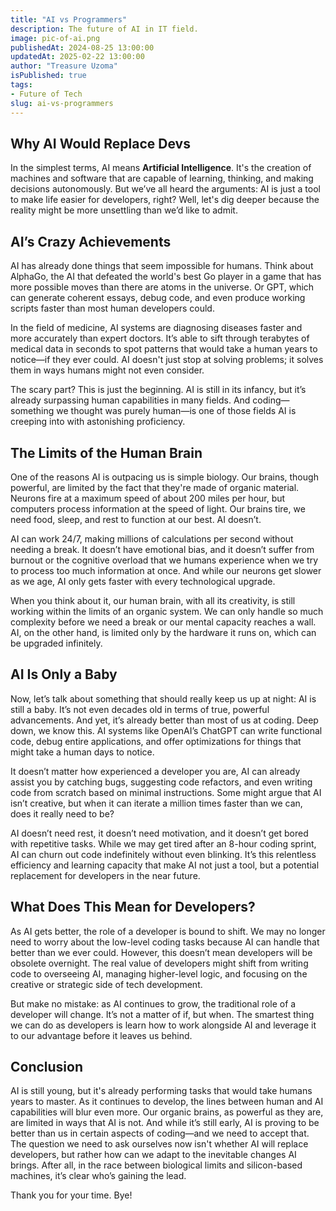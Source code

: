 ```yaml
---
title: "AI vs Programmers"
description: The future of AI in IT field.
image: pic-of-ai.png
publishedAt: 2024-08-25 13:00:00
updatedAt: 2025-02-22 13:00:00
author: "Treasure Uzoma"
isPublished: true
tags:
- Future of Tech
slug: ai-vs-programmers 
---
```


## Why AI Would Replace Devs
In the simplest terms, AI means **Artificial Intelligence**. It's the creation of
machines and software that are capable of learning,
thinking, and making decisions autonomously. But we’ve all
heard the arguments: AI is just a tool to make life easier
for developers, right? Well, let's dig deeper because the
reality might be more unsettling than we’d like to admit.


## AI’s Crazy Achievements

AI has already done things that seem impossible for humans.
Think about AlphaGo, the AI that defeated the world's best
Go player in a game that has more possible moves than there
are atoms in the universe. Or GPT, which can generate
coherent essays, debug code, and even produce working
scripts faster than most human developers could.

In the field of medicine, AI systems are diagnosing diseases
faster and more accurately than expert doctors. It’s able to
sift through terabytes of medical data in seconds to spot
patterns that would take a human years to notice—if they
ever could. AI doesn't just stop at solving problems; it
solves them in ways humans might not even consider.

The scary part? This is just the beginning. AI is still in
its infancy, but it’s already surpassing human capabilities
in many fields. And coding—something we thought was purely
human—is one of those fields AI is creeping into with
astonishing proficiency.

## The Limits of the Human Brain

One of the reasons AI is outpacing us is simple biology. Our
brains, though powerful, are limited by the fact that
they're made of organic material. Neurons fire at a maximum
speed of about 200 miles per hour, but computers process
information at the speed of light. Our brains tire, we need
food, sleep, and rest to function at our best. AI doesn’t.

AI can work 24/7, making millions of calculations per second
without needing a break. It doesn’t have emotional bias, and
it doesn’t suffer from burnout or the cognitive overload
that we humans experience when we try to process too much
information at once. And while our neurons get slower as we
age, AI only gets faster with every technological upgrade.

When you think about it, our human brain, with all its
creativity, is still working within the limits of an organic
system. We can only handle so much complexity before we need
a break or our mental capacity reaches a wall. AI, on the
other hand, is limited only by the hardware it runs on,
which can be upgraded infinitely.

## AI Is Only a Baby

Now, let’s talk about something that should really keep us
up at night: AI is still a baby. It’s not even decades old
in terms of true, powerful advancements. And yet, it’s
already better than most of us at coding. Deep down, we know
this. AI systems like OpenAI’s ChatGPT can write functional
code, debug entire applications, and offer optimizations for
things that might take a human days to notice.

It doesn’t matter how experienced a developer you are, AI
can already assist you by catching bugs, suggesting code
refactors, and even writing code from scratch based on
minimal instructions. Some might argue that AI isn’t
creative, but when it can iterate a million times faster
than we can, does it really need to be?

AI doesn’t need rest, it doesn’t need motivation, and it
doesn’t get bored with repetitive tasks. While we may get
tired after an 8-hour coding sprint, AI can churn out code
indefinitely without even blinking. It’s this relentless
efficiency and learning capacity that make AI not just a
tool, but a potential replacement for developers in the near
future.

## What Does This Mean for Developers?

As AI gets better, the role of a developer is bound to
shift. We may no longer need to worry about the low-level
coding tasks because AI can handle that better than we ever
could. However, this doesn’t mean developers will be
obsolete overnight. The real value of developers might shift
from writing code to overseeing AI, managing higher-level
logic, and focusing on the creative or strategic side of
tech development.

But make no mistake: as AI continues to grow, the
traditional role of a developer will change. It’s not a
matter of if, but when. The smartest thing we can do as
developers is learn how to work alongside AI and leverage it
to our advantage before it leaves us behind.

## Conclusion
AI is still young, but it's already performing tasks that
would take humans years to master. As it continues to
develop, the lines between human and AI capabilities will
blur even more. Our organic brains, as powerful as they are,
are limited in ways that AI is not. And while it’s still
early, AI is proving to be better than us in certain aspects
of coding—and we need to accept that.
The question we need to ask ourselves now isn't whether AI
will replace developers, but rather how can we adapt to the
inevitable changes AI brings. After all, in the race between
biological limits and silicon-based machines, it’s clear
who’s gaining the lead.

Thank you for your time. Bye!